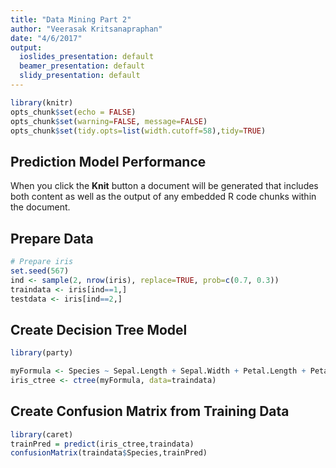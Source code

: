 ```yaml
---
title: "Data Mining Part 2"
author: "Veerasak Kritsanapraphan"
date: "4/6/2017"
output:
  ioslides_presentation: default
  beamer_presentation: default
  slidy_presentation: default
---
```

<style>
.title-slide {
  background-color: #DB598A; /* #EDE0CF; ; #CA9F9D*/
}

.title-slide hgroup > h1{
 font-family: 'Oswald', 'Helvetica', sanserif; 
}

.title-slide hgroup > h1, 
.title-slide hgroup > h2,
.title-slide hgroup > p {
  color: #FFFFFF ;  
}
</style>

```r
library(knitr)
opts_chunk$set(echo = FALSE)
opts_chunk$set(warning=FALSE, message=FALSE)
opts_chunk$set(tidy.opts=list(width.cutoff=58),tidy=TRUE)
```

## Prediction Model Performance

When you click the **Knit** button a document will be generated that includes both content as well as the output of any embedded R code chunks within the document.

## Prepare Data

```r
# Prepare iris
set.seed(567)
ind <- sample(2, nrow(iris), replace=TRUE, prob=c(0.7, 0.3))
traindata <- iris[ind==1,]
testdata <- iris[ind==2,]
```

## Create Decision Tree Model
```r
library(party)

myFormula <- Species ~ Sepal.Length + Sepal.Width + Petal.Length + Petal.Width
iris_ctree <- ctree(myFormula, data=traindata)
```

## Create Confusion Matrix from Training Data
```r
library(caret)
trainPred = predict(iris_ctree,traindata)
confusionMatrix(traindata$Species,trainPred)
```

